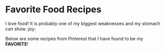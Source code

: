 <p>&nbsp;</p>
<h1>__Favorite Food Recipes__</h1>
<p>I love food! It is probably one of my biggest weaknesses and my stomach can show :joy: </p>
<p>Below are some recipes from Pinterest that I have found to be my __FAVORITE__!</p>
